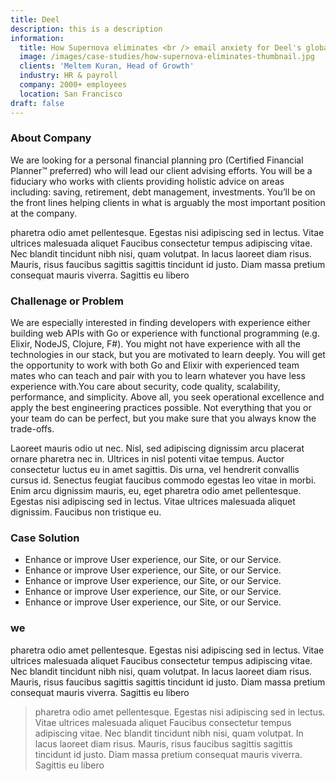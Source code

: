 ```yaml
---
title: Deel
description: this is a description
information:
  title: How Supernova eliminates <br /> email anxiety for Deel's global team
  image: /images/case-studies/how-supernova-eliminates-thumbnail.jpg
  clients: 'Meltem Kuran, Head of Growth'
  industry: HR & payroll
  company: 2000+ employees
  location: San Francisco
draft: false
---
```


### About Company

We are looking for a personal financial planning pro (Certified Financial Planner™ preferred) who will lead our client advising efforts. You will be a fiduciary who works with clients providing holistic advice on areas including: saving, retirement, debt management, investments. You’ll be on the front lines helping clients in what is arguably the most important position at the company.

pharetra odio amet pellentesque. Egestas nisi adipiscing sed in lectus. Vitae ultrices malesuada aliquet
Faucibus consectetur tempus adipiscing vitae. Nec blandit tincidunt nibh nisi, quam volutpat. In lacus laoreet diam risus. Mauris, risus faucibus sagittis sagittis tincidunt id justo. Diam massa pretium consequat mauris viverra. Sagittis eu libero

### Challenage or Problem

We are especially interested in finding developers with experience either building web APIs with Go or experience with functional programming (e.g. Elixir, NodeJS, Clojure, F#). You might not have experience with all the technologies in our stack, but you are motivated to learn deeply. You will get the opportunity to work with both Go and Elixir with experienced team mates who can teach and pair with you to learn whatever you have less experience with.You care about security, code quality, scalability, performance, and simplicity. Above all, you seek operational excellence and apply the best engineering practices possible. Not everything that you or your team do can be perfect, but you make sure that you always know the trade-offs.

Laoreet mauris odio ut nec. Nisl, sed adipiscing dignissim arcu placerat ornare pharetra nec in. Ultrices in nisl potenti vitae tempus. Auctor consectetur luctus eu in amet sagittis. Dis urna, vel hendrerit convallis cursus id. Senectus feugiat faucibus commodo egestas leo vitae in morbi. Enim arcu dignissim mauris, eu, eget pharetra odio amet pellentesque. Egestas nisi adipiscing sed in lectus. Vitae ultrices malesuada aliquet dignissim. Faucibus non tristique eu.

### Case Solution

- Enhance or improve User experience, our Site, or our Service.
- Enhance or improve User experience, our Site, or our Service.
- Enhance or improve User experience, our Site, or our Service.
- Enhance or improve User experience, our Site, or our Service.
- Enhance or improve User experience, our Site, or our Service.

### we

pharetra odio amet pellentesque. Egestas nisi adipiscing sed in lectus. Vitae ultrices malesuada aliquet
Faucibus consectetur tempus adipiscing vitae. Nec blandit tincidunt nibh nisi, quam volutpat. In lacus laoreet diam risus. Mauris, risus faucibus sagittis sagittis tincidunt id justo. Diam massa pretium consequat mauris viverra. Sagittis eu libero

<BlockQuote
  customerImage="/images/f4299c405557e817a40ba1753b9765ac2e68fd67_254x191.jpg"
  customerName="Meltem Meltem"
  customerRole="Head of Growth"
  content="Superhuman allows my team to save time that they would've used fishing for emails or trying to respond to people, and instead focus on things that are going to move the needle forward for us."
/>

pharetra odio amet pellentesque. Egestas nisi adipiscing sed in lectus. Vitae ultrices malesuada aliquet
Faucibus consectetur tempus adipiscing vitae. Nec blandit tincidunt nibh nisi, quam volutpat. In lacus laoreet diam risus. Mauris, risus faucibus sagittis sagittis tincidunt id justo. Diam massa pretium consequat mauris viverra. Sagittis eu libero
